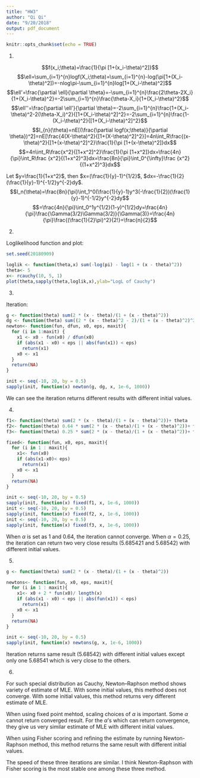 ```yaml
---
title: "HW3"
author: "Qi Qi"
date: "9/20/2018"
output: pdf_document
---
```


```r
knitr::opts_chunk$set(echo = TRUE)
```


1.

$$f(x_i;\theta)=\frac{1}{\pi [1+(x_i-\theta)^2]}$$
$$\ell=\sum_{i=1}^{n}logf(X_i;\theta)=\sum_{i=1}^{n}-log(\pi[1+(X_i-\theta)^2])=-nlog\pi-\sum_{i=1}^{n}log[1+(X_i-\theta)^2]$$
$$\ell'=\frac{\partial \ell}{\partial \theta}=-\sum_{i=1}^{n}\frac{2\theta-2X_i}{1+(X_i-\theta)^2}=-2\sum_{i=1}^{n}\frac{\theta-X_i}{1+(X_i-\theta)^2}$$
$$\ell''=\frac{\partial \ell'}{\partial \theta}=-2\sum_{i=1}^{n}\frac{1+(X_i-\theta)^2-2(\theta-X_i)^2}{[1+(X_i-\theta)^2]^2}=-2\sum_{i=1}^{n}\frac{1-(X_i-\theta)^2}{[1+(X_i-\theta)^2]^2}$$
$$I_{n}(\theta)=nE[(\frac{\partial logf(x;\theta)}{\partial \theta})^2]=nE[\frac{4(X-\theta)^2}{[1+(X-\theta)^2]^2}]=4n\int_R\frac{(x-\theta)^2}{[1+(x-\theta)^2]^2}\frac{1}{\pi [1+(x-\theta)^2]}dx$$
$$=4n\int_R\frac{x^2}{[1+x^2]^2}\frac{1}{\pi [1+x^2]}dx=\frac{4n}{\pi}\int_R\frac
{x^2}{(1+x^2)^3}dx=\frac{8n}{\pi}\int_0^{\infty}\frac
{x^2}{(1+x^2)^3}dx$$

Let $y=\frac{1}{1+x^2}$, then $x=(\frac{1}{y}-1)^{1/2}$, $dx=-\frac{1}{2}(\frac{1}{y}-1)^{-1/2}y^{-2}dy$.
$$I_n(\theta)=\frac{8n}{\pi}\int_1^0(\frac{1}{y}-1)y^3(-\frac{1}{2})(\frac{1}{y}-1)^{-1/2}y^{-2}dy$$
$$=\frac{4n}{\pi}\int_0^1y^{1/2}(1-y)^{1/2}dy=\frac{4n}{\pi}\frac{\Gamma(3/2)\Gamma(3/2)}{\Gamma(3)}=\frac{4n}{\pi}\frac{(\frac{1}{2}\pi)^2}{2!}=\frac{n}{2}$$

2. 

Loglikelihood function and plot:

```r
set.seed(20180909)

loglik <- function(theta,x) sum(-log(pi) - log(1 + (x - theta)^2))
theta<- 5
x<- rcauchy(10, 5, 1)
plot(theta,sapply(theta,loglik,x),ylab="LogL of Cauchy")
```

3.

Iteration:
```r
g <- function(theta) sum(2 * (x - theta)/(1 + (x - theta)^2))
dg <- function(theta) sum((2 * (x - theta)^2 - 2)/(1 + (x - theta)^2)^2)
newton<- function(fun, dfun, x0, eps, maxit){
  for (i in 1:maxit) {
    x1 <- x0 - fun(x0) / dfun(x0)
    if (abs(x1 - x0) < eps || abs(fun(x1)) < eps)
      return(x1)
    x0 <- x1
  }
  return(NA)
}

init <- seq(-10, 20, by = 0.5)
sapply(init, function(x) newton(g, dg, x, 1e-6, 1000))
```

We can see the iteration returns different results with different initial values.

4.
```r
f1<- function(theta) sum(2 * (x - theta)/(1 + (x - theta)^2))+ theta
f2<- function(theta) 0.64 * sum(2 * (x - theta)/(1 + (x - theta)^2))+ theta
f3<- function(theta) 0.25 * sum(2 * (x - theta)/(1 + (x - theta)^2))+ theta

fixed<- function(fun, x0, eps, maxit){
  for (i in 1 : maxit){
    x1<- fun(x0)
    if (abs(x1-x0)< eps)
      return(x1)
    x0 <- x1
  }
  return(NA)
}

init <- seq(-10, 20, by = 0.5)
sapply(init, function(x) fixed(f1, x, 1e-6, 1000))
init <- seq(-10, 20, by = 0.5)
sapply(init, function(x) fixed(f2, x, 1e-6, 1000))
init <- seq(-10, 20, by = 0.5)
sapply(init, function(x) fixed(f3, x, 1e-6, 1000))

```

When $\alpha$ is set as 1 and 0.64, the iteration cannot converge. When $\alpha=0.25$, the iteration can return two very close results (5.685421 and 5.68542) with different initial values.

5.

```r
g <- function(theta) sum(2 * (x - theta)/(1 + (x - theta)^2))

newtons<- function(fun, x0, eps, maxit){
  for (i in 1 : maxit){
    x1<- x0 + 2 * fun(x0)/ length(x)
    if (abs(x1 - x0) < eps || abs(fun(x1)) < eps)
      return(x1)
    x0 <- x1
  }
  return(NA)
}

init <- seq(-10, 20, by = 0.5)
sapply(init, function(x) newtons(g, x, 1e-6, 1000))
```

Iteration returns same result (5.68542) with different initial values except only one 5.68541 which is very close to the others.

6.

For such special distribution as Cauchy, Newton–Raphson method shows variety of estimate of MLE. With some initial values, this method does not converge. With some initial values, this method returns very different estimate of MLE.

When using fixed point mehtod, scaling choices of $\alpha$ is important. Some $\alpha$ cannot return converged result. For the $\alpha$'s which can return convergence, they give us very similar estimate of MLE with different initial values. 

When using Fisher scoring and refining the estimate by running Newton-Raphson method, this method returns the same result with different initial values.

The speed of these three iterations are similar.
I think Newton-Raphson with Fisher scoring is the most stable one among these three method.